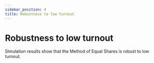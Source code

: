 ```yaml
---
sidebar_position: 4
title: Robustness to low turnout
---
```


# Robustness to low turnout

Simulation results show that the Method of Equal Shares is robust to low turnout.